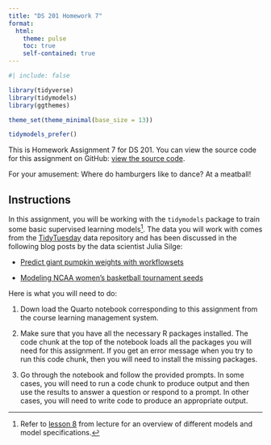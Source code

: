 ```yaml
---
title: "DS 201 Homework 7"
format: 
  html:
    theme: pulse 
    toc: true 
    self-contained: true
---
```


```r
#| include: false

library(tidyverse)
library(tidymodels)
library(ggthemes)

theme_set(theme_minimal(base_size = 13))

tidymodels_prefer()


```

This is Homework Assignment 7 for DS 201. You can view the source code for this assignment on GitHub: [view the source code](https://github.com/jmgraham30/ds_201_assignments/blob/main/homework_07/index.qmd).

For your amusement: Where do hamburgers like to dance? At a meatball!  


## Instructions

In this assignment, you will be working with the `tidymodels` package to train some basic supervised learning models[^1]. The data you will work with comes from the [TidyTuesday](https://github.com/rfordatascience/tidytuesday) data repository and has been discussed in the following blog posts by the data scientist Julia Silge:

- [Predict giant pumpkin weights with workflowsets](https://juliasilge.com/blog/giant-pumpkins/)

- [Modeling NCAA women's basketball tournament seeds](https://juliasilge.com/blog/ncaa-tuning/)

Here is what you will need to do:

1. Down load the Quarto notebook corresponding to this assignment from the course learning management system.

2. Make sure that you have all the necessary R packages installed. The code chunk at the top of the notebook loads all the packages you will need for this assignment. If you get an error message when you try to run this code chunk, then you will need to install the missing packages.

3. Go through the notebook and follow the provided prompts. In some cases, you will need to run a code chunk to produce output and then use the results to answer a question or respond to a prompt. In other cases, you will need to write code to produce an appropriate output.

[^1]: Refer to [lesson 8](https://intro-ds.netlify.app/lesson08/) from lecture for an overview of different models and model specifications. 

